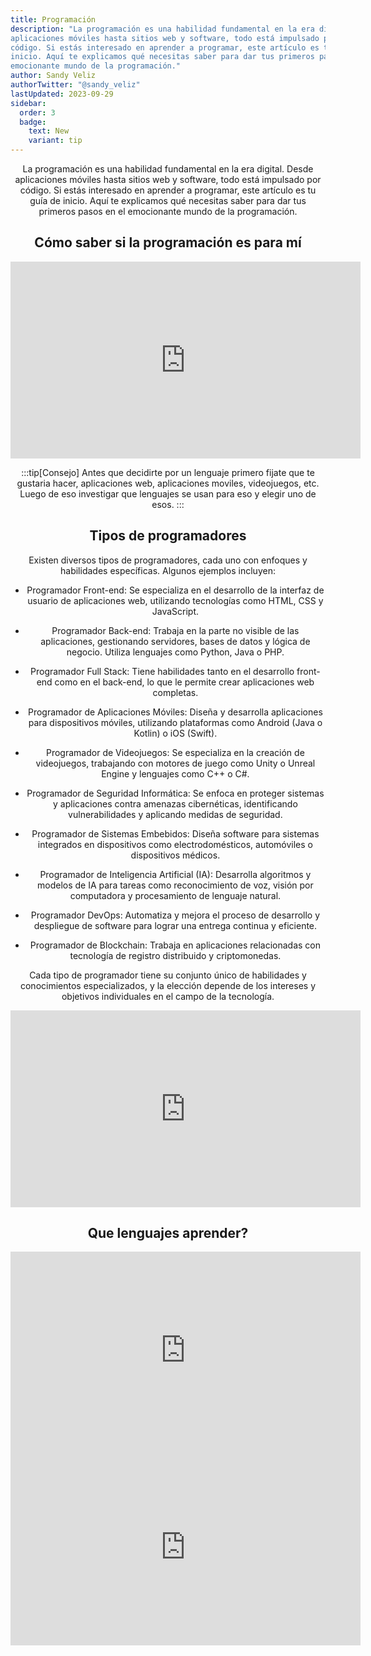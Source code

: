 ```yaml
---
title: Programación
description: "La programación es una habilidad fundamental en la era digital. Desde
aplicaciones móviles hasta sitios web y software, todo está impulsado por
código. Si estás interesado en aprender a programar, este artículo es tu guía de
inicio. Aquí te explicamos qué necesitas saber para dar tus primeros pasos en el
emocionante mundo de la programación."
author: Sandy Veliz
authorTwitter: "@sandy_veliz"
lastUpdated: 2023-09-29
sidebar:
  order: 3
  badge:
    text: New
    variant: tip
---
```



<Header
  author={frontmatter.author}
  authorTwitter={frontmatter.authorTwitter}
  title={frontmatter.title}
  description={frontmatter.description}
/>

La programación es una habilidad fundamental en la era digital. Desde
aplicaciones móviles hasta sitios web y software, todo está impulsado por
código. Si estás interesado en aprender a programar, este artículo es tu guía de
inicio. Aquí te explicamos qué necesitas saber para dar tus primeros pasos en el
emocionante mundo de la programación.

## Cómo saber si la programación es para mí

<iframe
  width="560"
  height="315"
  src="https://www.youtube.com/embed/RtevrQZCdAU?si=fhKxI1f0KPV7i1UY"
  title="¿PROGRAMAR PAGA BIEN? | Cómo saber si la programación es para mí"
  frameborder="0"
  allow="accelerometer; autoplay; clipboard-write; encrypted-media; gyroscope; picture-in-picture; web-share"
  allowfullscreen
></iframe>

:::tip[Consejo] 
Antes que decidirte por un lenguaje primero fijate que te
gustaria hacer, aplicaciones web, aplicaciones moviles, videojuegos, etc. Luego
de eso investigar que lenguajes se usan para eso y elegir uno de esos. 
:::

## Tipos de programadores

Existen diversos tipos de programadores, cada uno con enfoques y habilidades
específicas. Algunos ejemplos incluyen:

- Programador Front-end: Se especializa en el desarrollo de la interfaz de usuario
de aplicaciones web, utilizando tecnologías como HTML, CSS y JavaScript.

- Programador Back-end: Trabaja en la parte no visible de las aplicaciones,
gestionando servidores, bases de datos y lógica de negocio. Utiliza lenguajes
como Python, Java o PHP.

- Programador Full Stack: Tiene habilidades tanto en el desarrollo front-end como
en el back-end, lo que le permite crear aplicaciones web completas.

- Programador de Aplicaciones Móviles: Diseña y desarrolla aplicaciones para
dispositivos móviles, utilizando plataformas como Android (Java o Kotlin) o iOS
(Swift).

- Programador de Videojuegos: Se especializa en la creación de videojuegos,
trabajando con motores de juego como Unity o Unreal Engine y lenguajes como C++
o C#.

- Programador de Seguridad Informática: Se enfoca en proteger sistemas y
aplicaciones contra amenazas cibernéticas, identificando vulnerabilidades y
aplicando medidas de seguridad.

- Programador de Sistemas Embebidos: Diseña software para sistemas integrados en
dispositivos como electrodomésticos, automóviles o dispositivos médicos.

- Programador de Inteligencia Artificial (IA): Desarrolla algoritmos y modelos de
IA para tareas como reconocimiento de voz, visión por computadora y
procesamiento de lenguaje natural.

- Programador DevOps: Automatiza y mejora el proceso de desarrollo y despliegue de
software para lograr una entrega continua y eficiente.

- Programador de Blockchain: Trabaja en aplicaciones relacionadas con tecnología
de registro distribuido y criptomonedas.

Cada tipo de programador tiene su conjunto único de habilidades y conocimientos
especializados, y la elección depende de los intereses y objetivos individuales
en el campo de la tecnología.

<iframe
  width="560"
  height="315"
  src="https://www.youtube.com/embed/KGj-5E3EG0Q?si=m9lDVdEn4dM6hgtH"
  title="YouTube video player"
  frameborder="0"
  allow="accelerometer; autoplay; clipboard-write; encrypted-media; gyroscope; picture-in-picture; web-share"
  allowfullscreen
></iframe>

## Que lenguajes aprender?

<iframe
  width="560"
  height="315"
  src="https://www.youtube.com/embed/v19pR_dY3DM?si=n7Im5nWjfMFOGXc5"
  title="Mejores 5 lenguajes para aprender y encontrar trabajo el 2022 y 2023"
  frameborder="0"
  allow="accelerometer; autoplay; clipboard-write; encrypted-media; gyroscope; picture-in-picture; web-share"
  allowfullscreen
></iframe>

<iframe
  width="560"
  height="315"
  src="https://www.youtube.com/embed/C-Bivj9PLXk?si=Ynyn62xBLH2vrRha"
  title="YouTube video player"
  frameborder="0"
  allow="accelerometer; autoplay; clipboard-write; encrypted-media; gyroscope; picture-in-picture; web-share"
  allowfullscreen
></iframe>
